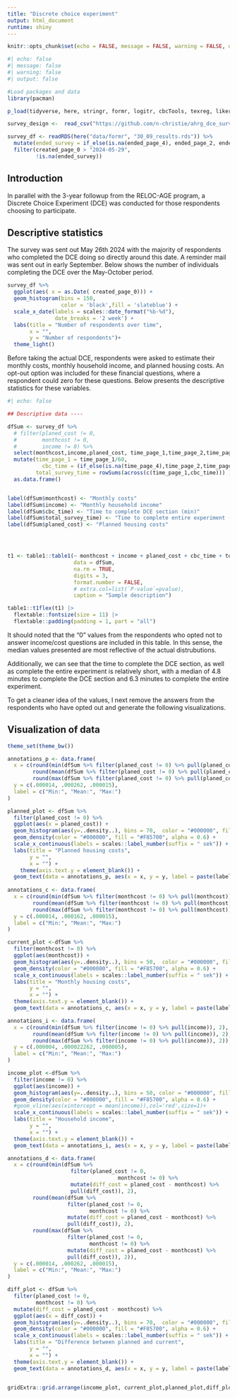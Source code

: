 ```yaml
---
title: "Discrete choice experiment"
output: html_document
runtime: shiny
---
```


```r
knitr::opts_chunk$set(echo = FALSE, message = FALSE, warning = FALSE, output = "asis")
```


```r
#| echo: false
#| message: false
#| warning: false
#| output: false

#Load packages and data
library(pacman)

p_load(tidyverse, here, stringr, formr, logitr, cbcTools, texreg, likert, tidyr, haven, kableExtra,ggrepel, sjlabelled, summarytools,gtsummary)

survey_design <-  read_csv("https://github.com/n-christie/ahrg_dce_survey/blob/main/output/formr/swe_choice_questions_01.csv?raw=true")

survey_df <- readRDS(here("data/formr", "30_09_results.rds")) %>% 
  mutate(ended_survey = if_else(is.na(ended_page_4), ended_page_2, ended_page_4)) %>% 
  filter(created_page_0 > "2024-05-29",
         !is.na(ended_survey))
```

## Introduction

In parallel with the 3-year followup from the RELOC-AGE program, a Discrete Choice Experiment (DCE) was conducted for those respondents choosing to participate.


## Descriptive statistics

The survey was sent out May 26th 2024 with the majority of respondents who completed the DCE doing so directly around this date.
A reminder mail was sent out in early September.
Below shows the number of individuals completing the DCE over the May-October period.

```r
survey_df %>%
  ggplot(aes( x = as.Date( created_page_0))) +
  geom_histogram(bins = 150,
                 color = 'black',fill = 'slateblue') +
  scale_x_date(labels = scales::date_format("%b-%d"),
               date_breaks = '2 week') +
  labs(title = "Number of respondents over time",
       x = "",
       y = "Number of respondents")+
  theme_light()
```




Before taking the actual DCE,
respondents were asked to estimate their monthly costs, monthly household income, and planned housing costs.  An opt-out option was included for these financial questions, where a respondent could zero for these questions.
Below presents the descriptive statistics for these variables.





```r
#| echo: false

## Descriptive data ----

dfSum <- survey_df %>% 
  # filter(planed_cost != 0,
  #        monthcost != 0,
  #        income != 0) %>%
  select(monthcost,income,planed_cost, time_page_1,time_page_2,time_page_0,time_page_4)%>% 
  mutate(time_page_1 = time_page_1/60,
           cbc_time = (if_else(is.na(time_page_4),time_page_2,time_page_4)/60) ,
         total_survey_time = rowSums(across(c(time_page_1,cbc_time))) ) %>% 
  as.data.frame()


label(dfSum$monthcost) <- "Monthly costs"
label(dfSum$income) <- "Monthly household income"
label(dfSum$cbc_time) <- "Time to complete DCE section (min)"
label(dfSum$total_survey_time) <- "Time to complete entire experiment (min)"
label(dfSum$planed_cost) <- "Planned housing costs"




t1 <- table1::table1(~ monthcost + income + planed_cost + cbc_time + total_survey_time  ,
                     data = dfSum,
                     na.rm = TRUE,
                     digits = 3,
                     format.number = FALSE,
                     # extra.col=list(`P-value`=pvalue),
                     caption = "Sample description") 

table1::t1flex(t1) |> 
  flextable::fontsize(size = 11) |> 
  flextable::padding(padding = 1, part = "all") 
```

It should noted that the "0" values from the respondents who opted not to answer income/cost questions are included in this table.
In this sense, the median values presented are most reflective of the actual distrubutions.

Additionally,
we can see that the time to complete the DCE section, as well as complete the entire experiment is relatively short, with a median of 4.8 minutes to complete the DCE section and 6.3 minutes to complete the entire experiment.

To get a cleaner idea of the values,
I next remove the answers from the respondents who have opted out and generate the following visualizations.


## Visualization of data

```r
theme_set(theme_bw())

annotations_p <- data.frame(
  x = c(round(min(dfSum %>% filter(planed_cost != 0) %>% pull(planed_cost)), 2),
        round(mean(dfSum %>% filter(planed_cost != 0) %>% pull(planed_cost)), 2),
        round(max(dfSum %>% filter(planed_cost != 0) %>% pull(planed_cost)), 2)),
  y = c(.000014, .000262, .000015),
  label = c("Min:", "Mean:", "Max:")
) 

planned_plot <- dfSum %>% 
  filter(planed_cost != 0) %>%
  ggplot(aes(x = planed_cost)) +
  geom_histogram(aes(y=..density..), bins = 70,  color = "#000000", fill = "#0099F8")+
  geom_density(color = "#000000", fill = "#F85700", alpha = 0.6) +
  scale_x_continuous(labels = scales::label_number(suffix = " sek")) +
  labs(title = "Planned housing costs",
       y = "",
       x = "") +
    theme(axis.text.y = element_blank()) +
  geom_text(data = annotations_p, aes(x = x, y = y, label = paste(label, x)), size = 3, fontface = "bold")
  
annotations_c <- data.frame(
  x = c(round(min(dfSum %>% filter(monthcost != 0) %>% pull(monthcost)), 2),
        round(mean(dfSum %>% filter(monthcost != 0) %>% pull(monthcost)), 2),
        round(max(dfSum %>% filter(monthcost != 0) %>% pull(monthcost)), 2)),
  y = c(.000014, .000162, .000015),
  label = c("Min:", "Mean:", "Max:")
)

current_plot <-dfSum %>% 
  filter(monthcost != 0) %>%
  ggplot(aes(monthcost)) +
  geom_histogram(aes(y=..density..), bins = 50,  color = "#000000", fill = "#0099F8")+
  geom_density(color = "#000000", fill = "#F85700", alpha = 0.6) +
  scale_x_continuous(labels = scales::label_number(suffix = " sek")) +
  labs(title = "Monthly housing costs",
       y = "",
       x = "") +
  theme(axis.text.y = element_blank()) +
  geom_text(data = annotations_c, aes(x = x, y = y, label = paste(label, x)), size = 3, fontface = "bold")

annotations_i <- data.frame(
  x = c(round(min(dfSum %>% filter(income != 0) %>% pull(income)), 2),
        round(mean(dfSum %>% filter(income != 0) %>% pull(income)), 2),
        round(max(dfSum %>% filter(income != 0) %>% pull(income)), 2)),
  y = c(.000004, .000022262, .000005),
  label = c("Min:", "Mean:", "Max:")
)

income_plot <-dfSum %>% 
  filter(income != 0) %>%
  ggplot(aes(income)) +
  geom_histogram(aes(y=..density..), bins = 50, color = "#000000", fill = "#0099F8")+
  geom_density(color = "#000000", fill = "#F85700", alpha = 0.6) +
  #geom_vline(aes(xintercept = mean(income)),col='red',size=1)+
  scale_x_continuous(labels = scales::label_number(suffix = " sek")) +
  labs(title = "Household income",
       y = "",
       x = "") +
  theme(axis.text.y = element_blank()) +
  geom_text(data = annotations_i, aes(x = x, y = y, label = paste(label, x)), size = 3, fontface = "bold")

annotations_d <- data.frame(
  x = c(round(min(dfSum %>% 
                    filter(planed_cost != 0,
                                   monthcost != 0) %>%
                    mutate(diff_cost = planed_cost - monthcost) %>%
                    pull(diff_cost)), 2),
        round(mean(dfSum %>% 
                   filter(planed_cost != 0,
                          monthcost != 0) %>%
                   mutate(diff_cost = planed_cost - monthcost) %>%
                   pull(diff_cost)), 2),
        round(max(dfSum %>% 
                   filter(planed_cost != 0,
                          monthcost != 0) %>%
                   mutate(diff_cost = planed_cost - monthcost) %>%
                   pull(diff_cost)), 2)),
  y = c(.000014, .000262, .000015),
  label = c("Min:", "Mean:", "Max:")
) 

diff_plot <- dfSum %>% 
  filter(planed_cost != 0,
         monthcost != 0) %>%
  mutate(diff_cost = planed_cost - monthcost) %>% 
  ggplot(aes(x = diff_cost)) +
  geom_histogram(aes(y=..density..), bins = 70,  color = "#000000", fill = "#0099F8")+
  geom_density(color = "#000000", fill = "#F85700", alpha = 0.6) +
  scale_x_continuous(labels = scales::label_number(suffix = " sek")) +
  labs(title = "Difference between planned and current",
       y = "",
       x = "") +
  theme(axis.text.y = element_blank()) +
  geom_text(data = annotations_d, aes(x = x, y = y, label = paste(label, x)), size = 3, fontface = "bold")


gridExtra::grid.arrange(income_plot, current_plot,planned_plot,diff_plot)
```
